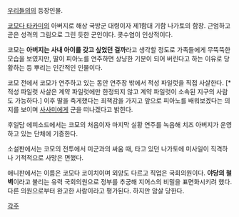 [[우리들의]]의 등장인물.

[[코모다 타카미]]의 아버지로 해상 국방군 대령이자 제1함대 기함 나가토의 함장. 근엄하고 곧은 성격의 그림으로 그린 듯한 군인이다. 콧수염이 인상적이다.

코모는 '''아버지는 사내 아이를 갖고 싶었던 걸까'''라고 생각할 정도로 가족들에게 무뚝뚝한 모습을 보였지만, 딸이 피아노를 연주하면 상냥한 기분이 되어 버린다고 하는 이유로 당황하는 등 뿌리는 인간적인 인물이다.

코모 전에서 코모가 연주하고 있는 동안 연주장 밖에서 적성 파일럿을 직접 사살한다. [* 적성 파일럿 사살은 계약 파일럿에만 한정되지 않고 계약 파일럿이 소속된 지구의 사람도 가능하다.] 이후 딸을 죽게했다는 죄책감을 가지고 앞으로 피아노를 배워보겠다는 의지를 보이며 [[사사미]]에게 군을 떠나겠다고 밝힌다. 

후일담 에피소드에서는 코모의 처음이자 마지막 실황 연주를 녹음해 치즈 아버지가 운영하고 있는 단체에 기증한다.
 
소설판에서는 코모의 전투에서 미군과의 싸움 때, 타고 있던 나가토에 미사일이 직격하나 기적적으로 사망은 면했다.

애니판에서는 이름은 코모다 코이치이며 외양도 다르고 직업은 국회의원이다. '''야당의 철벽'''이라고 불리는 유력 국회의원으로 정부를 추궁해 지어스의 비밀을 표면화시키려 했다. 다른 의원으로부터 완고한 사람이라고 평가된다. 하지만 암살 당한다.

[[각주]]
